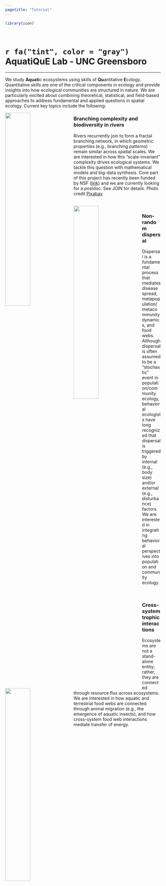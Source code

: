 ```yaml
---
pagetitle: "Tutorial"
---
```


```r

library(icon)

```
\

# `r fa("tint", color = "gray")` AquatiQuE Lab - UNC Greensboro

---

We study **Aquati**c ecosystems using skills of **Qu**antitative **E**cology. Quantitative skills are one of the critical components in ecology and provide insights into how ecological communities are structured in nature. We are particularly excited about combining theoretical, statistical, and field-based approaches to address fundamental and applied questions in spatial ecology. Current key topics include the following:

<img src="image/img01.jpg" style = "width: 40%; margin-right: 20px" align = left></img>

### Branching complexity and biodiversity in rivers

Rivers recurrently join to form a fractal branching network, in which geometric properties (e.g., branching patterns) remain similar across spatial scales. We are interested in how this “scale-invariant” complexity drives ecological systems. We tackle this question with mathematical models and big-data synthesis. Core part of this project has recently been funded by NSF ([link](https://nsf.gov/awardsearch/showAward?AWD_ID=2015634&HistoricalAwards=false)) and we are currently looking for a postdoc. See JOIN for details. Photo credit <a href="https://pixabay.com/ja/?utm_source=link-attribution&amp;utm_medium=referral&amp;utm_campaign=image&amp;utm_content=1031760">Pixabay</a>

\
<img src="image/img02.jpg" style = "width: 40%; margin-right: 20px" align = left></img>

### Non-random dispersal

Dispersal is a fundamental process that mediates disease spread, metapopulation/metacommunity dynamics, and food webs. Although dispersal is often assumed to be a “stochastic” event in population/community ecology, behavioral ecologists have long recognized that dispersal is triggered by internal (e.g., body size) and/or external (e.g., disturbance) factors. We are interested in integrating behavioral perspectives into population and community ecology.

\

<img src="image/img03.jpg" style = "width: 40%; margin-right: 20px" align = left></img>

### Cross-system trophic interactions

Ecosystems are not a stand-alone entity; rather, they are connected through resource flux across ecosystems. We are interested in how aquatic and terrestrial food webs are connected through animal migration (e.g., the emergence of aquatic insects), and how cross-system food web interactions mediate transfer of energy.